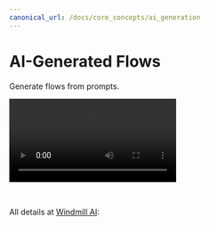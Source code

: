 ```yaml
---
canonical_url: /docs/core_concepts/ai_generation
---
```



# AI-Generated Flows

Generate flows from prompts.

<video
    className="border-2 rounded-xl object-cover w-full h-full dark:border-gray-800"
    controls
    src="/videos/flow_ai_trigger.mp4"
/>

<br/>

All details at [Windmill AI](../core_concepts/22_ai_generation/index.md):

<div class="grid grid-cols-2 gap-6 mb-4">
	<DocCard
    	title="Windmill AI"
    	description="Have AI complete code on Windmill."
    	href="/docs/core_concepts/ai_generation"
    />
</div>
